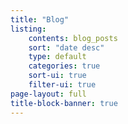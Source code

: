 ```yaml
---
title: "Blog"
listing:
    contents: blog_posts
    sort: "date desc"
    type: default
    categories: true
    sort-ui: true
    filter-ui: true
page-layout: full
title-block-banner: true
---
```

